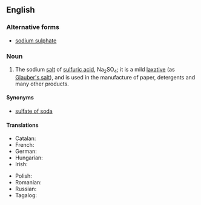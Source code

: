 ==English==
{{wikipedia}}

===Alternative forms===
* [[sodium sulphate]]

===Noun===
{{en-noun|-}}

# {{lb|en|inorganic compound}} The sodium [[salt]] of [[sulfuric acid]], Na<sub>2</sub>SO<sub>4</sub>; it is a mild [[laxative]] (as [[Glauber's salt]]), and is used in the manufacture of paper, detergents and many other products.

====Synonyms====
* [[sulfate of soda]]

====Translations====
{{trans-top|Na<sub>2</sub>SO<sub>4</sub>}}
* Catalan: {{t|ca|sulfat de sodi|m}}
* French: {{t|fr|sulfate de sodium|m}}
* German: {{t+|de|Natriumsulfat|n}}
* Hungarian: {{t|hu|nátrium-szulfát}}
* Irish: {{t|ga|sulfáit sóidiam|f}}
{{trans-mid}}
* Polish: {{t|pl|siarczan sodu|m}}
* Romanian: {{t+|ro|sulfat de sodiu|m}}
* Russian: {{t|ru|сульфа́т на́трия|m}}
* Tagalog: {{t|tl|sodyum sulpat}}
{{trans-bottom}}